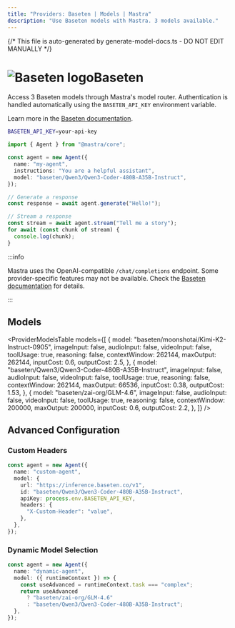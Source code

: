 ```yaml
---
title: "Providers: Baseten | Models | Mastra"
description: "Use Baseten models with Mastra. 3 models available."
---
```


{/* This file is auto-generated by generate-model-docs.ts - DO NOT EDIT MANUALLY */}


# <img src="https://models.dev/logos/baseten.svg" alt="Baseten logo" className="inline w-8 h-8 mr-2 align-middle dark:invert dark:brightness-0 dark:contrast-200" />Baseten

Access 3 Baseten models through Mastra's model router. Authentication is handled automatically using the `BASETEN_API_KEY` environment variable.

Learn more in the [Baseten documentation](https://docs.baseten.co/development/model-apis/overview).

```bash
BASETEN_API_KEY=your-api-key
```

```typescript
import { Agent } from "@mastra/core";

const agent = new Agent({
  name: "my-agent",
  instructions: "You are a helpful assistant",
  model: "baseten/Qwen3/Qwen3-Coder-480B-A35B-Instruct",
});

// Generate a response
const response = await agent.generate("Hello!");

// Stream a response
const stream = await agent.stream("Tell me a story");
for await (const chunk of stream) {
  console.log(chunk);
}
```

:::info

Mastra uses the OpenAI-compatible `/chat/completions` endpoint. Some provider-specific features may not be available. Check the [Baseten documentation](https://docs.baseten.co/development/model-apis/overview) for details.

:::

## Models

<ProviderModelsTable
  models={[
    {
      model: "baseten/moonshotai/Kimi-K2-Instruct-0905",
      imageInput: false,
      audioInput: false,
      videoInput: false,
      toolUsage: true,
      reasoning: false,
      contextWindow: 262144,
      maxOutput: 262144,
      inputCost: 0.6,
      outputCost: 2.5,
    },
    {
      model: "baseten/Qwen3/Qwen3-Coder-480B-A35B-Instruct",
      imageInput: false,
      audioInput: false,
      videoInput: false,
      toolUsage: true,
      reasoning: false,
      contextWindow: 262144,
      maxOutput: 66536,
      inputCost: 0.38,
      outputCost: 1.53,
    },
    {
      model: "baseten/zai-org/GLM-4.6",
      imageInput: false,
      audioInput: false,
      videoInput: false,
      toolUsage: true,
      reasoning: false,
      contextWindow: 200000,
      maxOutput: 200000,
      inputCost: 0.6,
      outputCost: 2.2,
    },
  ]}
/>

## Advanced Configuration

### Custom Headers

```typescript
const agent = new Agent({
  name: "custom-agent",
  model: {
    url: "https://inference.baseten.co/v1",
    id: "baseten/Qwen3/Qwen3-Coder-480B-A35B-Instruct",
    apiKey: process.env.BASETEN_API_KEY,
    headers: {
      "X-Custom-Header": "value",
    },
  },
});
```

### Dynamic Model Selection

```typescript
const agent = new Agent({
  name: "dynamic-agent",
  model: ({ runtimeContext }) => {
    const useAdvanced = runtimeContext.task === "complex";
    return useAdvanced
      ? "baseten/zai-org/GLM-4.6"
      : "baseten/Qwen3/Qwen3-Coder-480B-A35B-Instruct";
  },
});
```
